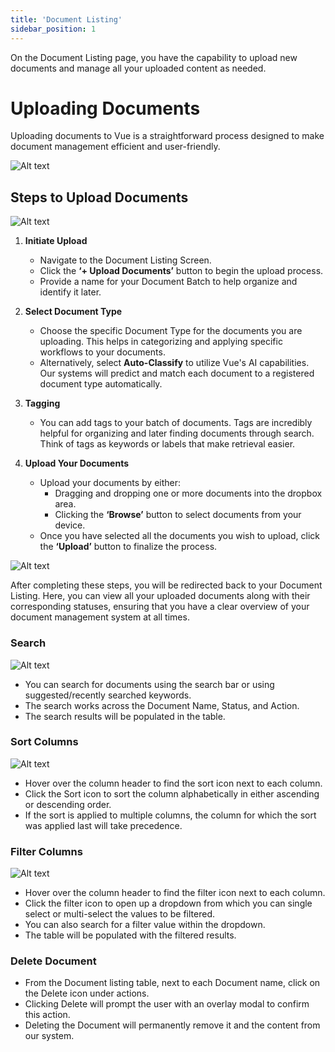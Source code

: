 ```yaml
---
title: 'Document Listing'
sidebar_position: 1
---
```




On the Document Listing page, you have the capability to upload new documents and manage all your uploaded content as needed.

# Uploading Documents

Uploading documents to Vue is a straightforward process designed to make document management efficient and user-friendly.

![Alt text](https://d1r1e7xjkfj7nz.cloudfront.net/doc2.png 'a title')

## Steps to Upload Documents

![Alt text](https://d1r1e7xjkfj7nz.cloudfront.net/doc3.png 'a title')

1. **Initiate Upload**
   - Navigate to the Document Listing Screen.
   - Click the **‘+ Upload Documents’** button to begin the upload process.
   - Provide a name for your Document Batch to help organize and identify it later.

2. **Select Document Type**
   - Choose the specific Document Type for the documents you are uploading. This helps in categorizing and applying specific workflows to your documents.
   - Alternatively, select **Auto-Classify** to utilize Vue's AI capabilities. Our systems will predict and match each document to a registered document type automatically.

3. **Tagging**
   - You can add tags to your batch of documents. Tags are incredibly helpful for organizing and later finding documents through search. Think of tags as keywords or labels that make retrieval easier.

4. **Upload Your Documents**
   - Upload your documents by either:
     - Dragging and dropping one or more documents into the dropbox area.
     - Clicking the **‘Browse’** button to select documents from your device.
   - Once you have selected all the documents you wish to upload, click the **‘Upload’** button to finalize the process.

![Alt text](https://d1r1e7xjkfj7nz.cloudfront.net/doc4.png 'a title')

After completing these steps, you will be redirected back to your Document Listing. Here, you can view all your uploaded documents along with their corresponding statuses, ensuring that you have a clear overview of your document management system at all times.







### Search

![Alt text](https://d1r1e7xjkfj7nz.cloudfront.net/doc5.png 'a title')

- You can search for documents using the search bar or using suggested/recently searched keywords.
- The search works across the Document Name, Status, and Action.
- The search results will be populated in the table.

### Sort Columns

![Alt text](https://d1r1e7xjkfj7nz.cloudfront.net/doc6.png 'a title')

- Hover over the column header to find the sort icon next to each column.
- Click the Sort icon to sort the column alphabetically in either ascending or descending order.
- If the sort is applied to multiple columns, the column for which the sort was applied last will take precedence.

### Filter Columns

![Alt text](https://d1r1e7xjkfj7nz.cloudfront.net/doc7.png 'a title')

- Hover over the column header to find the filter icon next to each column.
- Click the filter icon to open up a dropdown from which you can single select or multi-select the values to be filtered.
- You can also search for a filter value within the dropdown.
- The table will be populated with the filtered results.

### Delete Document

- From the Document listing table, next to each Document name, click on the Delete icon under actions.
- Clicking Delete will prompt the user with an overlay modal to confirm this action.
- Deleting the Document will permanently remove it and the content from our system.
